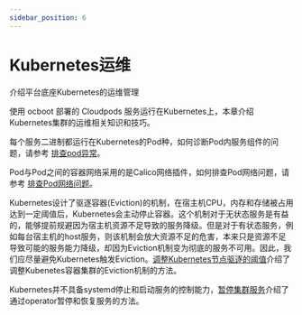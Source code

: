 ```yaml
---
sidebar_position: 6
---
```


# Kubernetes运维

介绍平台底座Kubernetes的运维管理

使用 ocboot 部署的 Cloudpods 服务运行在Kubernetes上，本章介绍Kubernetes集群的运维相关知识和技巧。

每个服务二进制都运行在Kubernetes的Pod种，如何诊断Pod内服务组件的问题，请参考 [排查pod异常](./poderror)。

Pod与Pod之间的容器网络采用的是Calico网络插件，如何排查Pod网络问题，请参考 [排查Pod网络问题](./dnserror)。

Kubernetes设计了驱逐容器(Eviction)的机制，在宿主机CPU，内存和存储被占用达到一定阈值后，Kubernetes会主动停止容器。这个机制对于无状态服务是有益的，能够提前规避因为宿主机资源不足导致的服务降级。但是对于有状态服务，例如每台宿主机的host服务，则该机制会放大资源不足的危害，本来只是资源不足导致可能的服务能力降级，却因为Eviction机制变为彻底的服务不可用。因此，我们应尽量避免Kubernetes触发Eviction。[调整Kubernetes节点驱逐的阈值](./eviction_threshold)介绍了调整Kubenetes容器集群的Eviction机制的方法。

Kubernetes并不具备systemd停止和启动服务的控制能力，[暂停集群服务](./halt_cluster)介绍了通过operator暂停和恢复服务的方法。



<IndexDocCardList />
